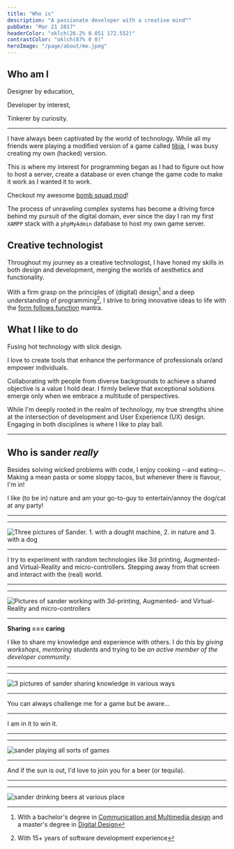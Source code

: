 ```yaml
---
title: "Who is"
description: "A passionate developer with a creative mind™"
pubDate: "Mar 21 2017"
headerColor: "oklch(26.2% 0.051 172.552)"
contrastColor: "oklch(87% 0 0)"
heroImage: "/page/about/me.jpeg"
---
```


## Who am I
Designer by education,

Developer by interest,

Tinkerer by curiosity.

---

I have always been captivated by the world of technology. While all my friends were playing a modified version of a game called [tibia](https://otservlist.org), I was busy creating my own (hacked) version.

This is where my interest for programming began as I had to figure out how to host a server, create a database or even change the game code to make it work as I wanted it to work.

Checkout my awesome [bomb squad mod](https://otland.net/threads/bombsquad-9-6.187509)!

The process of unraveling complex systems has become a driving force behind my pursuit of the digital domain, ever since the day I ran my first `XAMPP` stack with a `phpMyAdmin` database to host my own game server.

## Creative technologist
Throughout my journey as a creative technologist, I have honed my skills in both design and development, merging the worlds of aesthetics and functionality.

With a firm grasp on the principles of (digital) design[^1] and a deep understanding of programming[^2], I strive to bring innovative ideas to life with the [form follows function](https://en.wikipedia.org/wiki/Form_follows_function#:~:text=Form%20follows%20function%20is%20a,its%20intended%20function%20or%20purpose.) mantra.

[^1]: With a bachelor's degree in [Communication and Multimedia design](https://www.cmd-amsterdam.nl) and a master's degree in [Digital Design](https://www.masterdigitaldesign.com/alumni/sander-boer)
[^2]: With 15+ years of software development experience

## What I like to do
Fusing hot technology with slick design.

I love to create tools that enhance the performance of professionals or/and empower individuals.

Collaborating with people from diverse backgrounds to achieve a shared objective is a value I hold dear. I firmly believe that exceptional solutions emerge only when we embrace a multitude of perspectives.

While I'm deeply rooted in the realm of technology, my true strengths shine at the intersection of development and User Experience (UX) design. Engaging in both disciplines is where I like to play ball.


---
## Who is sander _really_
Besides solving wicked problems with code, I enjoy cooking --and eating--. Making a mean pasta or some sloppy tacos, but whenever there is flavour, I'm in!

I like (to be in) nature and am your go-to-guy to entertain/annoy the dog/cat at any party!

---
---
![Three pictures of Sander. 1. with a dought machine, 2. in nature and 3. with a dog](/page/about/me_1.png)

---
I try to experiment with random technologies like 3d printing, Augmented- and Virtual-Reality and micro-controllers. Stepping away from that screen and interact with the (real) world.

---
---
![Pictures of sander working with 3d-printing, Augmented- and Virtual-Reality and micro-controllers](/page/about/technologies.png)

---
**Sharing === caring**

I like to share my knowledge and experience with others. I do this by _giving workshops_, _mentoring students_ and trying to be _an active member of the developer community_.

---
---
![3 pictures of sander sharing knowledge in various ways](/page/about/sharing.png)

---
You can always challenge me for a game but be aware...

---

I am in it to win it.

---
---
![sander playing all sorts of games](/page/about/games.png)

---
And if the sun is out, I'd love to join you for a beer (or tequila).

---
---
![sander drinking beers at various place](/page/about/beer.png)

